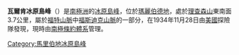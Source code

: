 {{coord|76|35|S|144|37|W|display=title}}
{{擴充|time=2014-07-02}}

'''瓦爾肯冰原島峰'''（{{lang-en|Vulcan Nunatak}}）是[[南極洲|南極洲]]的[[冰原島峰|冰原島峰]]，位於[[瑪麗伯德地|瑪麗伯德地]]，處於[[理查森山|理查森山]]東南面3.7公里，屬於[[福特山脈|福特山脈]]中[[福斯迪克山脈|福斯迪克山脈]]的一部分，在1934年11月28日由[[美國|美國]]探險隊發現，現時由[[南極條約體系|南極條約體系]]管理。

{{DEFAULTSORT:Vulcan Nunatak}}
[[Category:馬里伯地冰原島峰|Category:馬里伯地冰原島峰]]


{{MarieByrdLand-geo-stub}}